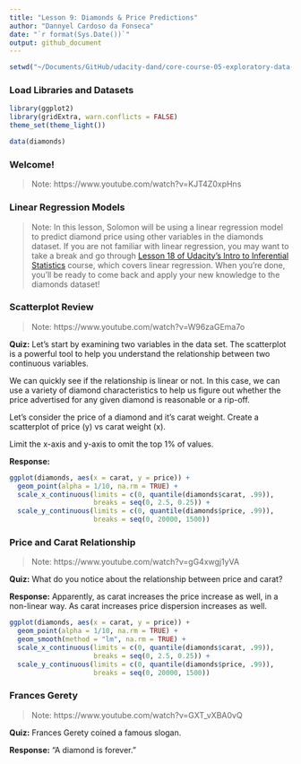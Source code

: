 ```yaml
---
title: "Lesson 9: Diamonds & Price Predictions"
author: "Dannyel Cardoso da Fonseca"  
date: "`r format(Sys.Date())`"
output: github_document
---
```


```r
setwd("~/Documents/GitHub/udacity-dand/core-course-05-exploratory-data-analysis/lesson-09-diamonds-and-price-predictions")
```

### Load Libraries and Datasets

```r
library(ggplot2)
library(gridExtra, warn.conflicts = FALSE)
theme_set(theme_light())

data(diamonds)
```

### Welcome!
> Note: https://www.youtube.com/watch?v=KJT4Z0xpHns

### Linear Regression Models
> Note: In this lesson, Solomon will be using a linear regression model to predict diamond price using other variables in the diamonds dataset. If you are not familiar with linear regression, you may want to take a break and go through [Lesson 18 of Udacity's Intro to Inferential Statistics](https://classroom.udacity.com/courses/ud201/lessons/1309228537/concepts/1822138740923) course, which covers linear regression. When you're done, you'll be ready to come back and apply your new knowledge to the diamonds dataset!

### Scatterplot Review
> Note: https://www.youtube.com/watch?v=W96zaGEma7o

**Quiz:** Let's start by examining two variables in the data set. The scatterplot is a powerful tool to help you understand the relationship between two continuous variables.

We can quickly see if the relationship is linear or not. In this case, we can use a variety of diamond characteristics to help us figure out whether the price advertised for any given diamond is reasonable or a rip-off.

Let's consider the price of a diamond and it's carat weight. Create a scatterplot of price (y) vs carat weight (x).

Limit the x-axis and y-axis to omit the top 1% of values.

**Response:** 
```r
ggplot(diamonds, aes(x = carat, y = price)) +
  geom_point(alpha = 1/10, na.rm = TRUE) +
  scale_x_continuous(limits = c(0, quantile(diamonds$carat, .99)),
                     breaks = seq(0, 2.5, 0.25)) +
  scale_y_continuous(limits = c(0, quantile(diamonds$price, .99)),
                     breaks = seq(0, 20000, 1500))
```

### Price and Carat Relationship
> Note: https://www.youtube.com/watch?v=gG4xwgj1yVA

**Quiz:** What do you notice about the relationship between price and carat?

**Response:** Apparently, as carat increases the price increase as well, in a non-linear way. As carat increases price dispersion increases as well.
```r
ggplot(diamonds, aes(x = carat, y = price)) +
  geom_point(alpha = 1/10, na.rm = TRUE) +
  geom_smooth(method = "lm", na.rm = TRUE) +
  scale_x_continuous(limits = c(0, quantile(diamonds$carat, .99)),
                     breaks = seq(0, 2.5, 0.25)) +
  scale_y_continuous(limits = c(0, quantile(diamonds$price, .99)),
                     breaks = seq(0, 20000, 1500))
```

### Frances Gerety
> Note: https://www.youtube.com/watch?v=GXT_vXBA0vQ

**Quiz:** Frances Gerety coined a famous slogan.

**Response:** "A diamond is forever."




